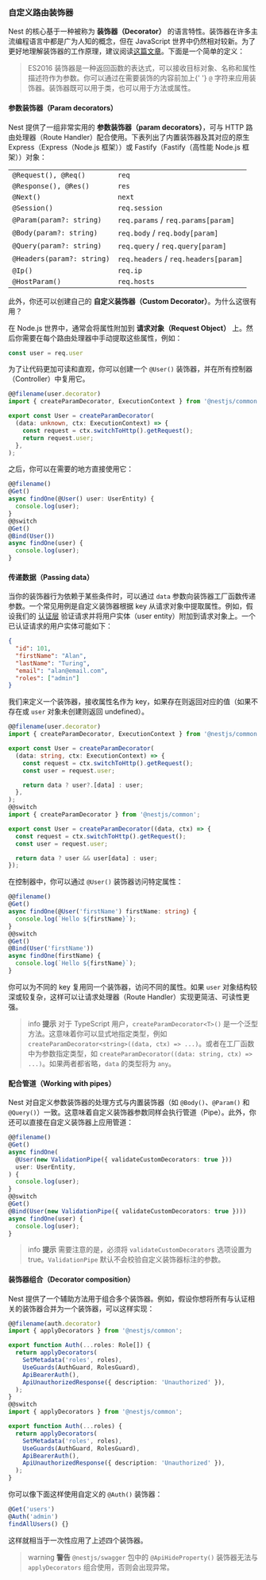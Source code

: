 ### 自定义路由装饰器

Nest 的核心基于一种被称为 **装饰器（Decorator）** 的语言特性。装饰器在许多主流编程语言中都是广为人知的概念，但在 JavaScript 世界中仍然相对较新。为了更好地理解装饰器的工作原理，建议阅读[这篇文章](https://medium.com/google-developers/exploring-es7-decorators-76ecb65fb841)。下面是一个简单的定义：

<blockquote class="external">
  ES2016
  装饰器是一种返回函数的表达式，可以接收目标对象、名称和属性描述符作为参数。你可以通过在需要装饰的内容前加上{' '}
  <code>@</code> 字符来应用装饰器。装饰器既可以用于类，也可以用于方法或属性。
</blockquote>

#### 参数装饰器（Param decorators）

Nest 提供了一组非常实用的 **参数装饰器（param decorators）**，可与 HTTP 路由处理器（Route Handler）配合使用。下表列出了内置装饰器及其对应的原生 Express（Express（Node.js 框架））或 Fastify（Fastify（高性能 Node.js 框架））对象：

<table>
  <tbody>
    <tr>
      <td>
        <code>@Request(), @Req()</code>
      </td>
      <td>
        <code>req</code>
      </td>
    </tr>
    <tr>
      <td>
        <code>@Response(), @Res()</code>
      </td>
      <td>
        <code>res</code>
      </td>
    </tr>
    <tr>
      <td>
        <code>@Next()</code>
      </td>
      <td>
        <code>next</code>
      </td>
    </tr>
    <tr>
      <td>
        <code>@Session()</code>
      </td>
      <td>
        <code>req.session</code>
      </td>
    </tr>
    <tr>
      <td>
        <code>@Param(param?: string)</code>
      </td>
      <td>
        <code>req.params</code> / <code>req.params[param]</code>
      </td>
    </tr>
    <tr>
      <td>
        <code>@Body(param?: string)</code>
      </td>
      <td>
        <code>req.body</code> / <code>req.body[param]</code>
      </td>
    </tr>
    <tr>
      <td>
        <code>@Query(param?: string)</code>
      </td>
      <td>
        <code>req.query</code> / <code>req.query[param]</code>
      </td>
    </tr>
    <tr>
      <td>
        <code>@Headers(param?: string)</code>
      </td>
      <td>
        <code>req.headers</code> / <code>req.headers[param]</code>
      </td>
    </tr>
    <tr>
      <td>
        <code>@Ip()</code>
      </td>
      <td>
        <code>req.ip</code>
      </td>
    </tr>
    <tr>
      <td>
        <code>@HostParam()</code>
      </td>
      <td>
        <code>req.hosts</code>
      </td>
    </tr>
  </tbody>
</table>

此外，你还可以创建自己的 **自定义装饰器（Custom Decorator）**。为什么这很有用？

在 Node.js 世界中，通常会将属性附加到 **请求对象（Request Object）** 上。然后你需要在每个路由处理器中手动提取这些属性，例如：

```typescript
const user = req.user
```

为了让代码更加可读和直观，你可以创建一个 `@User()` 装饰器，并在所有控制器（Controller）中复用它。

```typescript
@@filename(user.decorator)
import { createParamDecorator, ExecutionContext } from '@nestjs/common';

export const User = createParamDecorator(
  (data: unknown, ctx: ExecutionContext) => {
    const request = ctx.switchToHttp().getRequest();
    return request.user;
  },
);
```

之后，你可以在需要的地方直接使用它：

```typescript
@@filename()
@Get()
async findOne(@User() user: UserEntity) {
  console.log(user);
}
@@switch
@Get()
@Bind(User())
async findOne(user) {
  console.log(user);
}
```

#### 传递数据（Passing data）

当你的装饰器行为依赖于某些条件时，可以通过 `data` 参数向装饰器工厂函数传递参数。一个常见用例是自定义装饰器根据 key 从请求对象中提取属性。例如，假设我们的 <a href="techniques/authentication#implementing-passport-strategies">认证层</a> 验证请求并将用户实体（user entity）附加到请求对象上。一个已认证请求的用户实体可能如下：

```json
{
  "id": 101,
  "firstName": "Alan",
  "lastName": "Turing",
  "email": "alan@email.com",
  "roles": ["admin"]
}
```

我们来定义一个装饰器，接收属性名作为 key，如果存在则返回对应的值（如果不存在或 `user` 对象未创建则返回 undefined）。

```typescript
@@filename(user.decorator)
import { createParamDecorator, ExecutionContext } from '@nestjs/common';

export const User = createParamDecorator(
  (data: string, ctx: ExecutionContext) => {
    const request = ctx.switchToHttp().getRequest();
    const user = request.user;

    return data ? user?.[data] : user;
  },
);
@@switch
import { createParamDecorator } from '@nestjs/common';

export const User = createParamDecorator((data, ctx) => {
  const request = ctx.switchToHttp().getRequest();
  const user = request.user;

  return data ? user && user[data] : user;
});
```

在控制器中，你可以通过 `@User()` 装饰器访问特定属性：

```typescript
@@filename()
@Get()
async findOne(@User('firstName') firstName: string) {
  console.log(`Hello ${firstName}`);
}
@@switch
@Get()
@Bind(User('firstName'))
async findOne(firstName) {
  console.log(`Hello ${firstName}`);
}
```

你可以为不同的 key 复用同一个装饰器，访问不同的属性。如果 `user` 对象结构较深或较复杂，这样可以让请求处理器（Route Handler）实现更简洁、可读性更强。

> info **提示** 对于 TypeScript 用户，`createParamDecorator<T>()` 是一个泛型方法。这意味着你可以显式地指定类型，例如 `createParamDecorator<string>((data, ctx) => ...)`。或者在工厂函数中为参数指定类型，如 `createParamDecorator((data: string, ctx) => ...)`。如果两者都省略，`data` 的类型将为 `any`。

#### 配合管道（Working with pipes）

Nest 对自定义参数装饰器的处理方式与内置装饰器（如 `@Body()`、`@Param()` 和 `@Query()`）一致。这意味着自定义装饰器参数同样会执行管道（Pipe）。此外，你还可以直接在自定义装饰器上应用管道：

```typescript
@@filename()
@Get()
async findOne(
  @User(new ValidationPipe({ validateCustomDecorators: true }))
  user: UserEntity,
) {
  console.log(user);
}
@@switch
@Get()
@Bind(User(new ValidationPipe({ validateCustomDecorators: true })))
async findOne(user) {
  console.log(user);
}
```

> info **提示** 需要注意的是，必须将 `validateCustomDecorators` 选项设置为 true。`ValidationPipe` 默认不会校验自定义装饰器标注的参数。

#### 装饰器组合（Decorator composition）

Nest 提供了一个辅助方法用于组合多个装饰器。例如，假设你想将所有与认证相关的装饰器合并为一个装饰器，可以这样实现：

```typescript
@@filename(auth.decorator)
import { applyDecorators } from '@nestjs/common';

export function Auth(...roles: Role[]) {
  return applyDecorators(
    SetMetadata('roles', roles),
    UseGuards(AuthGuard, RolesGuard),
    ApiBearerAuth(),
    ApiUnauthorizedResponse({ description: 'Unauthorized' }),
  );
}
@@switch
import { applyDecorators } from '@nestjs/common';

export function Auth(...roles) {
  return applyDecorators(
    SetMetadata('roles', roles),
    UseGuards(AuthGuard, RolesGuard),
    ApiBearerAuth(),
    ApiUnauthorizedResponse({ description: 'Unauthorized' }),
  );
}
```

你可以像下面这样使用自定义的 `@Auth()` 装饰器：

```typescript
@Get('users')
@Auth('admin')
findAllUsers() {}
```

这样就相当于一次性应用了上述四个装饰器。

> warning **警告** `@nestjs/swagger` 包中的 `@ApiHideProperty()` 装饰器无法与 `applyDecorators` 组合使用，否则会出现异常。
